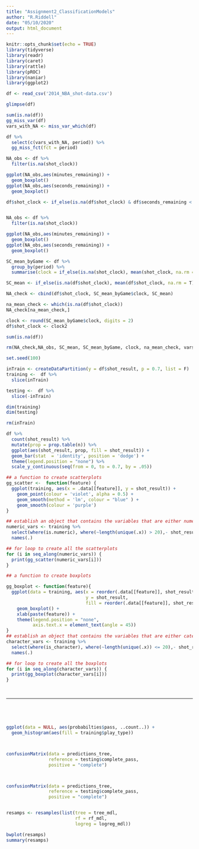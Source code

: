 ```yaml
---
title: "Assignment2_ClassificationModels"
author: "R.Riddell"
date: "05/10/2020"
output: html_document
---
```


```r
knitr::opts_chunk$set(echo = TRUE)
library(tidyverse)
library(readr)
library(caret)
library(rattle)
library(pROC)
library(naniar)
library(ggplot2)
```

```r
df <- read_csv('2014_NBA_shot-data.csv')
```

```r
glimpse(df)
```

```r
sum(is.na(df))
gg_miss_var(df)
vars_with_NA <- miss_var_which(df)

df %>% 
  select(c(vars_with_NA, period)) %>% 
  gg_miss_fct(fct = period) 

NA_obs <- df %>% 
  filter(is.na(shot_clock)) 

ggplot(NA_obs,aes(minutes_remaining)) + 
  geom_boxplot() 
ggplot(NA_obs,aes(seconds_remaining)) + 
  geom_boxplot()

df$shot_clock <- if_else(is.na(df$shot_clock) & df$seconds_remaining < 24 & df$minutes_remaining == 0, df$seconds_remaining, df$shot_clock)


NA_obs <- df %>% 
  filter(is.na(shot_clock)) 

ggplot(NA_obs,aes(minutes_remaining)) + 
  geom_boxplot() 
ggplot(NA_obs,aes(seconds_remaining)) + 
  geom_boxplot()

SC_mean_byGame <- df %>% 
  group_by(period) %>% 
  summarise(clock = if_else(is.na(shot_clock), mean(shot_clock, na.rm = T), shot_clock))

SC_mean <- if_else(is.na(df$shot_clock), mean(df$shot_clock, na.rm = T), df$shot_clock)

NA_check <- cbind(df$shot_clock, SC_mean_byGame$clock, SC_mean)

na_mean_check <- which(is.na(df$shot_clock))
NA_check[na_mean_check,]

clock <- round(SC_mean_byGame$clock, digits = 2)
df$shot_clock <- clock2

sum(is.na(df))

rm(NA_check,NA_obs, SC_mean, SC_mean_byGame, clock, na_mean_check, vars_with_NA)
```

```r
set.seed(100)

inTrain <- createDataPartition(y = df$shot_result, p = 0.7, list = F)
training <-  df %>% 
  slice(inTrain)

testing <-  df %>% 
  slice(-inTrain)

dim(training)
dim(testing)

rm(inTrain)
```

```r
df %>%  
  count(shot_result) %>% 
  mutate(prop = prop.table(n)) %>% 
  ggplot(aes(shot_result, prop, fill = shot_result)) +
  geom_bar(stat  = 'identity', position = 'dodge') +
  theme(legend.position = "none") %>% 
  scale_y_continuous(seq(from = 0, to = 0.7, by = .05))
```

```r
## a function to create scatterplots
gg_scatter <-  function(feature) {
  ggplot(training, aes(x = .data[[feature]], y = shot_result)) +
    geom_point(colour = 'violet', alpha = 0.5) +
    geom_smooth(method = 'lm', colour = "blue" ) +
    geom_smooth(colour = 'purple') 
}

## establish an object that contains the variables that are either numerical or have more than 20 unique characters
numeric_vars <- training %>% 
  select(where(is.numeric), where(~length(unique(.x)) > 20),- shot_result) %>% 
  names(.)  

## for loop to create all the scatterplots
for (i in seq_along(numeric_vars)) {
  print(gg_scatter(numeric_vars[i]))
}

```

```r
## a function to create boxplots

gg_boxplot <- function(feature){
  ggplot(data = training, aes(x = reorder(.data[[feature]], shot_result, median),
                              y = shot_result,
                              fill = reorder(.data[[feature]], shot_result, median))) +
    geom_boxplot() +
    xlab(paste(feature)) +
    theme(legend.position = "none", 
          axis.text.x = element_text(angle = 45))
}
## establish an object that contains the variables that are either catergorical or have less than 20 unique characters
character_vars <- training %>% 
  select(where(is_character), where(~length(unique(.x)) <= 20),- shot_result) %>% 
  names(.)  

## for loop to create all the boxplots
for (i in seq_along(character_vars)) {
  print(gg_boxplot(character_vars[i]))
}

```

```r
```

```r
```
--------------------------------------------------------------------------------------------------------------------------------------
```r
```

```r
```

```r
```

```r
```

```r
ggplot(data = NULL, aes(probabilties$pass, ..count..)) +
  geom_histogram(aes(fill = training$play_type))
```

```r
```

```r
```

```r
confusionMatrix(data = predictions_tree,
                reference = testing$complete_pass,
                positive = "complete")

```

```r
```

```r
```

```r
confusionMatrix(data = predictions_tree,
                reference = testing$complete_pass,
                positive = "complete")

```

```r
```

```r
resamps <- resamples(list(tree = tree_mdl,
                          rf = rf_mdl,
                          logreg = logreg_mdl))

bwplot(resamps)
summary(resamps)

```

```r
```


```r
```


```r
```

